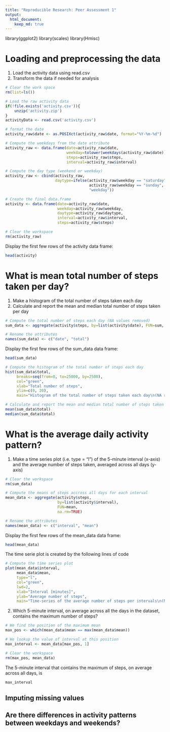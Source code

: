 ```yaml
---
title: "Reproducible Research: Peer Assessment 1"
output: 
  html_document:
    keep_md: true
---
```

library(ggplot2)
library(scales)
library(Hmisc)

# Loading and preprocessing the data

1. Load the activity data using read.csv
2. Transform the data if needed for analysis
```r
# Clear the work space
rm(list=ls())

# Load the raw activity data
if(!file.exists('activity.csv')){
    unzip('activity.zip')
}
activityData <- read.csv('activity.csv')

# format the date 
activity_raw$date <- as.POSIXct(activity_raw$date, format="%Y-%m-%d")

# Compute the weekdays from the date attribute
activity_raw <- data.frame(date=activity_raw$date, 
                           weekday=tolower(weekdays(activity_raw$date)), 
                           steps=activity_raw$steps, 
                           interval=activity_raw$interval)

# Compute the day type (weekend or weekday)
activity_raw <- cbind(activity_raw, 
                      daytype=ifelse(activity_raw$weekday == "saturday" | 
                                     activity_raw$weekday == "sunday", "weekend", 
                                     "weekday"))

# Create the final data.frame
activity <- data.frame(date=activity_raw$date, 
                       weekday=activity_raw$weekday, 
                       daytype=activity_raw$daytype, 
                       interval=activity_raw$interval,
                       steps=activity_raw$steps)

# Clear the workspace
rm(activity_raw) 
```

Display the first few rows of the activity data frame:
```r
head(activity)
```

# What is mean total number of steps taken per day?
1. Make a histogram of the total number of steps taken each day
2. Calculate and report the mean and median total number of steps taken per day
```r
# Compute the total number of steps each day (NA values removed)
sum_data <- aggregate(activity$steps, by=list(activity$date), FUN=sum, na.rm=TRUE)

# Rename the attributes
names(sum_data) <- c("date", "total")
```
Display the first few rows of the sum_data data frame:
```r
head(sum_data)
```
```r
# Compute the histogram of the total number of steps each day
hist(sum_data$total, 
     breaks=seq(from=0, to=25000, by=2500),
     col="green", 
     xlab="Total number of steps", 
     ylim=c(0, 20), 
     main="Histogram of the total number of steps taken each day\n(NA removed)")

# Calculate and report the mean and median total number of steps taken per day
mean(sum_data$total)
median(sum_data$total)
```

# What is the average daily activity pattern?
1. Make a time series plot (i.e. type = "l") of the 5-minute interval (x-axis) and the average number of steps taken, averaged across all days (y-axis)
```r
# Clear the workspace
rm(sum_data)

# Compute the means of steps accross all days for each interval
mean_data <- aggregate(activity$steps, 
                       by=list(activity$interval), 
                       FUN=mean, 
                       na.rm=TRUE)

# Rename the attributes
names(mean_data) <- c("interval", "mean")
```
Display the first few rows of the mean_data data frame:
```r
head(mean_data)
```
The time serie plot is created by the following lines of code
```r
# Compute the time series plot
plot(mean_data$interval, 
     mean_data$mean, 
     type="l", 
     col="green", 
     lwd=2, 
     xlab="Interval [minutes]", 
     ylab="Average number of steps", 
     main="Time-series of the average number of steps per intervals\n(NA removed)")
```
2. Which 5-minute interval, on average across all the days in the dataset, contains the maximum number of steps?
```r
# We find the position of the maximum mean
max_pos <- which(mean_data$mean == max(mean_data$mean))

# We lookup the value of interval at this position
max_interval <- mean_data[max_pos, 1]

# Clear the workspace
rm(max_pos, mean_data)
```
The 5-minute interval that contains the maximum of steps, on average across all days, is 
```r
max_interval
```

## Imputing missing values



## Are there differences in activity patterns between weekdays and weekends?
